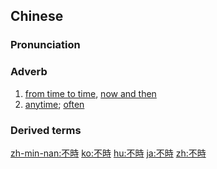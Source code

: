{{also|不时}}
==Chinese==
{{zh-forms|s=不时}}

===Pronunciation===
{{zh-pron
|m=不shí
|c=bat1 si4
|h=pfs=put-sṳ̀
|mn=put-sî
|cat=adv
}}

===Adverb===
{{zh-adv}}

# [[from time to time]], [[now and then]]
# [[anytime]]; [[often]]

===Derived terms===
{{zh-der|不時之需}}

{{zh-cat|Advanced}}

[[zh-min-nan:不時]]
[[ko:不時]]
[[hu:不時]]
[[ja:不時]]
[[zh:不時]]